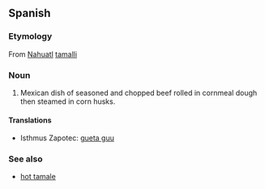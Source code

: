 ==Spanish==

===Etymology===
From [[Nahuatl]] [[tamalli]]

===Noun===
{{wikipediapar|tamale}}

# Mexican dish of seasoned and chopped beef rolled in cornmeal dough then steamed in corn husks.

====Translations====
*Isthmus Zapotec: [[gueta guu]]

===See also===
*[[hot tamale]]